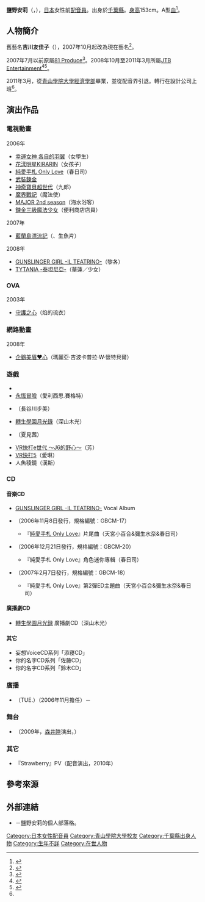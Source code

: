 {{multiple issues|
{{Notability Unreferenced|time=2016-07-29T17:08:04+00:00}}
{{Primarysources|time=2016-07-29T17:08:04+00:00}}
}}
{{noteTA|G1=Anime}}
{{配音員
|姓名= 鹽野安莉
|圖片= 
|尺寸= 
|替代= 
|簡介= 
|本名= 
|外文名= 塩野 アンリ
|外文= ja
|羅馬拼音= 
|英文名= 
|暱稱= 
|藝名= 
|國籍= 
|籍貫= 
|出生地= 
|出身地= {{JPN}}[[千葉縣|千葉縣]]
|死歿地= 
|出生名= 
|生年= 
|生月= 5
|生日= 2
|歿年= 
|歿月= 
|歿日= 
|血型= A型
|配演語言= 
|教育程度= 
|母校= [[青山學院大學|青山學院大學]]
|所屬= 
|宗教信仰= 
|配偶= 
|活躍年代= 
|出道作= 
|代表作= '''動畫'''<br />春日司（[[心跳回憶_Only_Love|純愛手札 Only Love]]）<br />黎各（[[神槍少女|GUNSLINGER GIRL -IL TEATRINO-]]）<br />瑪麗亞·吉波卡普拉·W·懷特貝爾<br />（[[企鵝美眉#動畫|企鵝美眉♥心]]）<hr />'''遊戲'''<br />深山木光（[[轉生學園月光錄|轉生學園月光錄]]）
|網站= 
|其他= 
|module= 
}}
{{japanese|japanese=塩野 アンリ|kana=しおの あんり|romaji=Shiono Anri}}
{{japanese|japanese=吉川 友佳子|kana=よしかわ ゆかこ|romaji=Yoshikawa Yukako}}
'''鹽野安莉'''（{{lang-ja|塩野 アンリ}}，{{bd||5月2日||}}），[[日本|日本]]女性前[[配音員|配音員]]。出身於[[千葉縣|千葉縣]]。[[身高|身高]]153cm。A型[[血型|血]]<ref>{{Cite web|url=http://profile.ameba.jp/anri-shiono/ |script-title=ja:【しおののプロフィール】しおのDiary|publisher=鹽野安莉的個人部落格|accessdate=2016-07-29|language=ja}}</ref>。

== 人物簡介 ==
舊藝名'''吉川友佳子'''（{{lang|ja|よしかわ ゆかこ}}），2007年10月起改為現在藝名<ref>{{Cite web|url=http://ameblo.jp/anri-shiono/entry-10277045413.html|script-title=ja:【お知らせです！だぶるだよ☆】しおのDiary|publisher=鹽野安莉的個人部落格|accessdate=2016-07-29|language=ja|deadurl=yes|archiveurl=https://web.archive.org/web/20160306022023/http://ameblo.jp/anri-shiono/entry-10277045413.html|archivedate=2016-03-06}}</ref>。

2007年7月以前原屬[[81_Produce|81 Produce]]<ref>{{Cite web|url=http://ameblo.jp/anri-shiono/entry-10277052153.html|script-title=ja:【お知らせです！】しおのDiary|publisher=鹽野安莉的個人部落格|accessdate=2016-07-29|language=ja|deadurl=yes|archiveurl=https://web.archive.org/web/20160305013304/http://ameblo.jp/anri-shiono/entry-10277052153.html|archivedate=2016-03-05}}</ref>。2008年10月至2011年3月所屬[[JTB娛樂|JTB Entertainment]]<ref>{{Cite web|url=http://ameblo.jp/anri-shiono/entry-10277046431.html|script-title=ja:【事務所所属のお知らせです☆】しおのDiary|publisher=鹽野安莉的個人部落格|accessdate=2016-07-29|language=ja|deadurl=yes|archiveurl=https://web.archive.org/web/20160305094355/http://ameblo.jp/anri-shiono/entry-10277046431.html|archivedate=2016-03-05}}</ref><ref name="blog">{{Cite web|url=http://ameblo.jp/anri-shiono/entry-10848616830.html|script-title=ja:【お知らせ】しおのDiary|publisher=鹽野安莉的個人部落格|accessdate=2016-07-29|language=ja}}{{dead link|date=2018年2月 |bot=InternetArchiveBot |fix-attempted=yes }}</ref>。

2011年3月，從[[青山學院大學|青山學院大學經濟學部]]畢業，並從配音界引退。轉行在設計公司上班<ref name="blog" />。

== 演出作品 ==
=== 電視動畫 ===
; 2006年
* [[幸運女神|幸運女神 各自的羽翼]]（女學生）
* [[偶像宣言|花漾明星KIRARIN]]（女孩子） 
* [[心跳回憶_Only_Love|純愛手札 Only Love]]（春日司）
* [[武裝鍊金|武裝鍊金]]
* [[神奇寶貝超世代|神奇寶貝超世代]]（九郎）
* [[魔界戰記|魔界戰記]]（魔法使）
* [[棒球大聯盟|MAJOR 2nd season]]（海水浴客）
* [[鍊金三級魔法少女|鍊金三級魔法少女]]（便利商店店員）
; 2007年
* [[藍蘭島漂流記|藍蘭島漂流記]]（{{lang|ja|フクフク}}、生魚片）
; 2008年
* [[神槍少女|GUNSLINGER GIRL -IL TEATRINO-]]（黎各）
* [[泰坦尼亞|TYTANIA -泰坦尼亞-]]（華蓮／少女）

=== OVA ===
; 2003年
* [[守護之心|守護之心]]（焰的琉衣）

=== 網路動畫 ===
; 2008年
* [[企鵝美眉#動畫|企鵝美眉♥心]]（瑪麗亞·吉波卡普拉·W·懷特貝爾）

=== 遊戲 ===
* {{link-ja|Quest of D|Quest of D}}
* [[永恆冒險|永恆冒險]]（愛利西思.賽格特）
* {{link-ja|真爆走貨櫃車傳說|爆走デコトラ伝説}}（長谷川步美）
* [[轉生學園月光錄|轉生學園月光錄]]（深山木光）
* {{link-ja|轉生八犬士封魔錄|轉生八犬士封魔録}}（夏見茜）
* [[VR戰士_(遊戲)|VR快打e世代 ～J6的野心～]]（芳）
* [[VR戰士_(遊戲)|VR快打5]]（愛琳）
* 人魚稜鏡（漢斯）

=== CD ===
==== 音樂CD ====
* [[神槍少女|GUNSLINGER GIRL -IL TEATRINO-]] Vocal Album
* {{link-ja|奇跡のかけら|奇跡のかけら}}（2006年11月8日發行，規格編號：GBCM-17）
** 『[[心跳回憶_Only_Love|純愛手札 Only Love]]』片尾曲（天宮小百合&彌生水奈&春日司）
* {{link-ja|純愛手札 Only Love 角色單曲 Vol.2 春日司|ときめきメモリアル Only Love サウンドアルバム}}（2006年12月21日發行，規格編號：GBCM-20）
** 『純愛手札 Only Love』角色迷你專輯（春日司）
* {{link-ja|秘密 (ときめきメモリアル Only Loveのキャラクターソング)|秘密 (ときめきメモリアル Only Loveのキャラクターソング)|秘密}}（2007年2月7日發行，規格編號：GBCM-18）
** 『純愛手札 Only Love』第2彈ED主題曲（天宮小百合&彌生水奈&春日司）

==== 廣播劇CD ====
* [[轉生學園月光録|轉生學園月光録]] 廣播劇CD（深山木光）

==== 其它 ====
* 妄想VoiceCD系列「添{{lang|ja|い}}寝CD」
* 你的名字CD系列「佐藤{{lang|ja|さん}}CD」
* 你的名字CD系列「鈴木{{lang|ja|さん}}CD」

=== 廣播 ===
* {{link-ja|TOKYO→NIIGATA MUSIC CONVOY|TOKYO→NIIGATA MUSIC CONVOY}}（TUE.）（2006年11月擔任）－{{link-ja|FM PORT|新潟県民エフエム放送}}

=== 舞台 ===
* {{lang|ja|ちゃんぽん}}（2009年，[[森井睦|森井睦]]演出，{{lang|ja|あうるすぽっと}}） 

=== 其它 ===
* {{link-ja|TOKYO MOOD PUNKS|TOKYO MOOD PUNKS}} 『Strawberry』PV（配音演出，2010年）

== 參考來源 ==
{{reflist}}

== 外部連結 ==
* {{lang|ja|[http://ameblo.jp/anri-shiono/ しおのDiary]}} {{ja icon}}－鹽野安莉的個人部落格。

{{DEFAULTSORT:Shiono Anri}}
[[Category:日本女性配音員|Category:日本女性配音員]]
[[Category:青山學院大學校友|Category:青山學院大學校友]]
[[Category:千葉縣出身人物|Category:千葉縣出身人物]]
[[Category:生年不詳|Category:生年不詳]]
[[Category:在世人物|Category:在世人物]]
